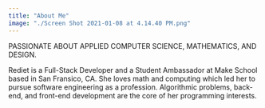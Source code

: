 ```yaml
---
title: "About Me"
image: "./Screen Shot 2021-01-08 at 4.14.40 PM.png"
---
```



PASSIONATE ABOUT APPLIED COMPUTER SCIENCE, MATHEMATICS, AND DESIGN.

Rediet is a Full-Stack Developer and a Student Ambassador at Make School based in San Fransico, CA.
She loves math and computing which led her to pursue software engineering as a profession.
Algorithmic problems, back-end, and front-end development are the core of her programming interests.
